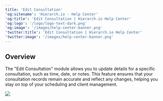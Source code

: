 ```yaml
---
title: 'Edit Consultation'
'og:sitename': 'Hierarch.io - Help Center'
'og:title': 'Edit Consultation | Hierarch.io Help Center'
'og:logo': '/logo/logo-text-dark.png'
'og:image': '/images/help-center-banner.png'
'twitter:title': 'Edit Consultation | Hierarch.io Help Center'
'twitter:image': '/images/help-center-banner.png'
---
```


## Overview

The "Edit Consultation" module allows you to update details for a specific consultation, such as time, date, or notes. This feature ensures that your consultation records remain accurate and reflect any changes, helping you stay on top of your scheduling and client management.



![](/images/workflows/edit_consultation001.png)
